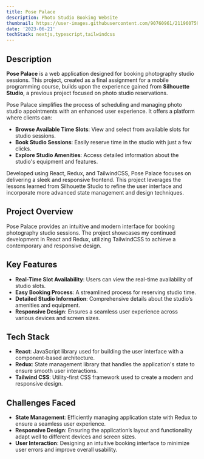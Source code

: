 ```yaml
---
title: Pose Palace
description: Photo Studio Booking Website
thumbnail: https://user-images.githubusercontent.com/90760961/211960759-68c8766b-5fab-4009-b627-bd89ef8ff88f.png
date: '2023-06-21'
techStack: nextjs,typescript,tailwindcss
---
```


## Description

**Pose Palace** is a web application designed for booking photography studio sessions. This project, created as a final assignment for a mobile programming course, builds upon the experience gained from **Silhouette Studio**, a previous project focused on photo studio reservations.

Pose Palace simplifies the process of scheduling and managing photo studio appointments with an enhanced user experience. It offers a platform where clients can:

- **Browse Available Time Slots**: View and select from available slots for studio sessions.
- **Book Studio Sessions**: Easily reserve time in the studio with just a few clicks.
- **Explore Studio Amenities**: Access detailed information about the studio's equipment and features.

Developed using React, Redux, and TailwindCSS, Pose Palace focuses on delivering a sleek and responsive frontend. This project leverages the lessons learned from Silhouette Studio to refine the user interface and incorporate more advanced state management and design techniques.

## Project Overview

Pose Palace provides an intuitive and modern interface for booking photography studio sessions. The project showcases my continued development in React and Redux, utilizing TailwindCSS to achieve a contemporary and responsive design.

## Key Features

- **Real-Time Slot Availability**: Users can view the real-time availability of studio slots.
- **Easy Booking Process**: A streamlined process for reserving studio time.
- **Detailed Studio Information**: Comprehensive details about the studio’s amenities and equipment.
- **Responsive Design**: Ensures a seamless user experience across various devices and screen sizes.

## Tech Stack

- **React**: JavaScript library used for building the user interface with a component-based architecture.
- **Redux**: State management library that handles the application's state to ensure smooth user interactions.
- **Tailwind CSS**: Utility-first CSS framework used to create a modern and responsive design.

## Challenges Faced

- **State Management**: Efficiently managing application state with Redux to ensure a seamless user experience.
- **Responsive Design**: Ensuring the application’s layout and functionality adapt well to different devices and screen sizes.
- **User Interaction**: Designing an intuitive booking interface to minimize user errors and improve overall usability.